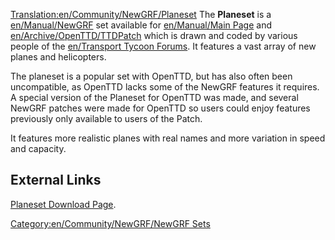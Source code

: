 [[Translation:en/Community/NewGRF/Planeset]]
{{en/Community/NewGRF/Infobox NewGRF|setname= Planeset
|screenshot=
|artist= [http://as-st.com/ttd/planes/credits.html Several Artists]
|coder= [http://as-st.com/ttd/planes/credits.html Not Specified]
|focus= en/Addons Planes
|homepage= http://as-st.com/ttd/planes/download.html
|homepagename= Planeset for Transport Tycoon Deluxe
}}
The '''Planeset''' is a [[en/Manual/NewGRF]] set available for [[en/Manual/Main Page]] and [[en/Archive/OpenTTD/TTDPatch]] which is drawn and coded by various people of the [[en/Transport Tycoon Forums]]. It features a vast array of new planes and helicopters.

The planeset is a popular set with OpenTTD, but has also often been uncompatible, as OpenTTD lacks some of the NewGRF features it requires. A special version of the Planeset for OpenTTD was made, and several NewGRF patches were made for OpenTTD so users could enjoy features previously only available to users of the Patch. 

It features more realistic planes with real names and more variation in speed and capacity.

==External Links==
[http://as-st.com/ttd/planes/download.html Planeset Download Page].

[[Category:en/Community/NewGRF/NewGRF Sets]]
